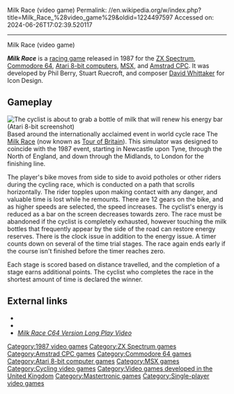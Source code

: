 Milk Race (video game)
Permalink: //en.wikipedia.org/w/index.php?title=Milk_Race_%28video_game%29&oldid=1224497597
Accessed on: 2024-06-26T17:02:39.520117



------
Milk Race (video game)
{{Unreferenced|date=October 2021}}
{{Infobox video game
|title  = Milk Race
|image = milkrace.jpg
|caption = ZX Spectrum box art
|developer = Icon Design
|designer = Phil Berry<br>Stuart Ruecroft
|composer = [[David Whittaker (video game composer)|David Whittaker]]
|publisher = [[Mastertronic]]
|engine = 
|released = 1987
|genre = [[Racing game|Racing]]
|modes = [[Single-player]]
|platforms = [[ZX Spectrum]], [[Commodore 64]] [[Atari 8-bit]], [[MSX]], [[Amstrad CPC]]
}}

'''''Milk Race''''' is a [[racing game]] released in 1987 for the [[ZX Spectrum]], [[Commodore 64]], [[Atari 8-bit computers]], [[MSX]], and [[Amstrad CPC]]. It was developed by Phil Berry, Stuart Ruecroft, and composer [[David Whittaker (video game composer)|David Whittaker]] for Icon Design.

==Gameplay==
[[File:Milk_Race_(video_game)_Atari_8-bit_PAL_screenshot.png|thumb|left|The cyclist is about to grab a bottle of milk that will renew his energy bar (Atari 8-bit screenshot)]]
Based around the internationally acclaimed event in world cycle race The [[Milk Race]] (now known as [[Tour of Britain]]). This simulator was designed to coincide with the 1987 event, starting in Newcastle upon Tyne, through the North of England, and down through the Midlands, to London for the finishing line.

The player's bike moves from side to side to avoid potholes or other riders during the cycling race, which is conducted on a path that scrolls horizontally. The rider topples upon making contact with any danger, and valuable time is lost while he remounts. There are 12 gears on the bike, and as higher speeds are selected, the speed increases. The cyclist's energy is reduced as a bar on the screen decreases towards zero. The race must be abandoned if the cyclist is completely exhausted, however touching the milk bottles that frequently appear by the side of the road can restore energy reserves. There is the clock issue in addition to the energy issue. A timer counts down on several of the time trial stages. The race again ends early if the course isn't finished before the timer reaches zero.

Each stage is scored based on distance travelled, and the completion of a stage earns additional points. The cyclist who completes the race in the shortest amount of time is declared the winner.

==External links==
* {{WoS game|id=0003201}}
* {{atarimania|id=3393}}
* [https://www.youtube.com/watch?v=06tCvPipoD4 ''Milk Race C64 Version Long Play Video'']

[[Category:1987 video games]]
[[Category:ZX Spectrum games]]
[[Category:Amstrad CPC games]]
[[Category:Commodore 64 games]]
[[Category:Atari 8-bit computer games]]
[[Category:MSX games]]
[[Category:Cycling video games]]
[[Category:Video games developed in the United Kingdom]]
[[Category:Mastertronic games]]
[[Category:Single-player video games]]

{{racing-videogame-stub}}